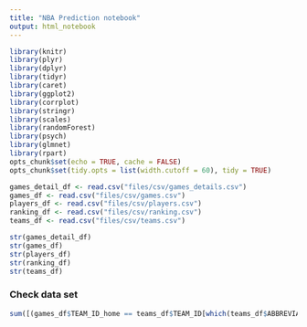 ```yaml
---
title: "NBA Prediction notebook"
output: html_notebook
---
```


```r
library(knitr)
library(plyr)
library(dplyr)
library(tidyr)
library(caret)
library(ggplot2)
library(corrplot)
library(stringr)
library(scales)
library(randomForest)
library(psych)
library(glmnet)
library(rpart)
opts_chunk$set(echo = TRUE, cache = FALSE)
opts_chunk$set(tidy.opts = list(width.cutoff = 60), tidy = TRUE)
```

```r
games_detail_df <- read.csv("files/csv/games_details.csv")
games_df <- read.csv("files/csv/games.csv")
players_df <- read.csv("files/csv/players.csv")
ranking_df <- read.csv("files/csv/ranking.csv")
teams_df <- read.csv("files/csv/teams.csv")
```

```r
str(games_detail_df)
str(games_df)
str(players_df)
str(ranking_df)
str(teams_df)
```

### Check data set
```r
sum([(games_df$TEAM_ID_home == teams_df$TEAM_ID[which(teams_df$ABBREVIATION == "GSW")] | games_df$TEAM_ID_away == teams_df$TEAM_ID[which(teams_df$ABBREVIATION == "GSW")]) & games_df$SEASON == 2020])
```